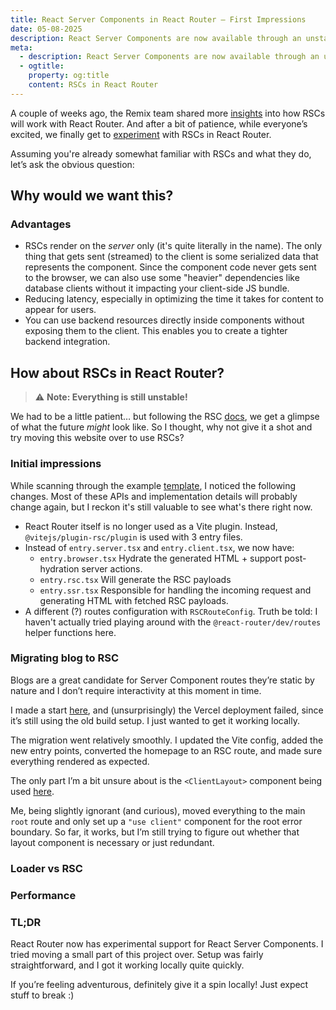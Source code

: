 ```yaml
---
title: React Server Components in React Router – First Impressions
date: 05-08-2025
description: React Server Components are now available through an unstable release for React Router. Let's see how they work.
meta:
  - description: React Server Components are now available through an unstable release for React Router. Let's see how they work.
  - ogtitle:
    property: og:title
    content: RSCs in React Router
---
```


A couple of weeks ago, the Remix team shared more [insights](https://remix.run/blog/react-router-and-react-server-components) into how RSCs will work with React Router. And after a bit of patience, while everyone’s excited, we finally get to [experiment](https://reactrouter.com/changelog#v770) with RSCs in React Router.

Assuming you're already somewhat familiar with RSCs and what they do, let’s ask the obvious question:

## Why would we want this?

### Advantages

- RSCs render on the _server_ only (it's quite literally in the name). The only thing that gets sent (streamed) to the client is some serialized data that represents the component. Since the component code never gets sent to the browser, we can also use some "heavier" dependencies like database clients without it impacting your client-side JS bundle.
- Reducing latency, especially in optimizing the time it takes for content to appear for users.
- You can use backend resources directly inside components without exposing them to the client. This enables you to create a tighter backend integration.

## How about RSCs in React Router?

> ⚠️ **Note: Everything is still unstable!**

We had to be a little patient… but following the RSC [docs](https://reactrouter.com/how-to/react-server-components), we get a glimpse of what the future _might_ look like. So I thought, why not give it a shot and try moving this website over to use RSCs?

### Initial impressions

While scanning through the example [template](https://github.com/remix-run/react-router-templates/tree/main/unstable_rsc-vite), I noticed the following changes. Most of these APIs and implementation details will probably change again, but I reckon it's still valuable to see what's there right now.

- React Router itself is no longer used as a Vite plugin. Instead, `@vitejs/plugin-rsc/plugin` is used with 3 entry files.
- Instead of `entry.server.tsx` and `entry.client.tsx`, we now have:
  - `entry.browser.tsx` Hydrate the generated HTML + support post-hydration server actions.
  - `entry.rsc.tsx` Will generate the RSC payloads
  - `entry.ssr.tsx` Responsible for handling the incoming request and generating HTML with fetched RSC payloads.
- A different (?) routes configuration with `RSCRouteConfig`. Truth be told: I haven't actually tried playing around with the `@react-router/dev/routes` helper functions here.

### Migrating blog to RSC

Blogs are a great candidate for Server Component routes they’re static by nature and I don’t require interactivity at this moment in time.

I made a start [here](https://github.com/RaphaelBronsveld/raphaelbronsveld.com/commit/dd76bb03ef3d9fe453a748584f57d2b381246cf6), and (unsurprisingly) the Vercel deployment failed, since it’s still using the old build setup. I just wanted to get it working locally.

The migration went relatively smoothly. I updated the Vite config, added the new entry points, converted the homepage to an RSC route, and made sure everything rendered as expected.

The only part I’m a bit unsure about is the `<ClientLayout>` component being used [here](https://github.com/remix-run/react-router-templates/blob/main/unstable_rsc-vite/src/routes/root/route.tsx#L9-L10).

Me, being slightly ignorant (and curious), moved everything to the main `root` route and only set up a `"use client"` component for the root error boundary. So far, it works, but I’m still trying to figure out whether that layout component is necessary or just redundant.

### Loader vs RSC

### Performance

### TL;DR

React Router now has experimental support for React Server Components. I tried moving a small part of this project over. Setup was fairly straightforward, and I got it working locally quite quickly.

If you’re feeling adventurous, definitely give it a spin locally! Just expect stuff to break :)
